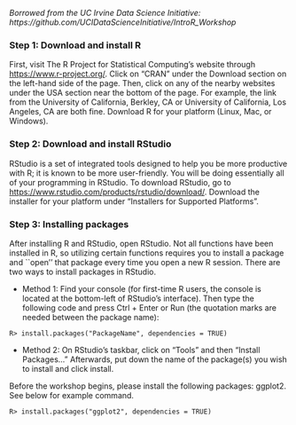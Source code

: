 *Borrowed from the UC Irvine Data Science Initiative: https://github.com/UCIDataScienceInitiative/IntroR_Workshop*

### Step 1: Download and install R
First, visit The R Project for Statistical Computing's website through <https://www.r-project.org/>. Click on "CRAN" under the Download section on the left-hand side of the page. Then, click on any of the nearby websites under the USA section near the bottom of the page. For example, the link from the University of California, Berkley, CA or University of California, Los Angeles, CA are both fine. Download R for your platform (Linux, Mac, or Windows).


### Step 2: Download and install RStudio
RStudio is a set of integrated tools designed to help you be more productive with R; it is known to be more user-friendly. You will be doing essentially all of your programming in RStudio. To download RStudio, go to <https://www.rstudio.com/products/rstudio/download/>. Download the installer for your platform under "Installers for Supported Platforms".

### Step 3: Installing packages
After installing R and RStudio, open RStudio. Not all functions have been installed in R, so utilizing certain functions requires you to install a package and ``open'' that package every time you open a new R session. There are two ways to install packages in RStudio.

* Method 1: Find your console (for first-time R users, the console is located at the bottom-left of RStudio's interface). Then type the following code and press Ctrl + Enter or Run (the quotation marks are needed between the package name):

```
R> install.packages("PackageName", dependencies = TRUE)
```

* Method 2: On RStudio's taskbar, click on "Tools" and then "Install Packages..." Afterwards, put down the name of the package(s) you wish to install and click install.

Before the workshop begins, please install the following packages: ggplot2. See below for example command.

```
R> install.packages("ggplot2", dependencies = TRUE)
```
